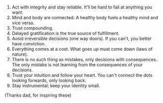 1. Act with integrity and stay reliable. It'll be hard to fail at anything you want.
2. Mind and body are connected. A healthy body fuels a healthy mind and vice versa.
3. Trust compounding.
4. Delayed gratification is the true source of fulfillment.
5. Avoid irreversible decisions (one way doors). If you can't, you better have conviction.
6. Everything comes at a cost. What goes up must come down (laws of nature).
7. There is no such thing as mistakes, only decisions with consequences. The only mistake is not learning from the consequences of your decisions.
8. Trust your intuition and follow your heart. You can't connect the dots looking forwards, only looking back.
9. Stay instrumental; keep your identity small.

(Thanks dad, for inspiring these)
